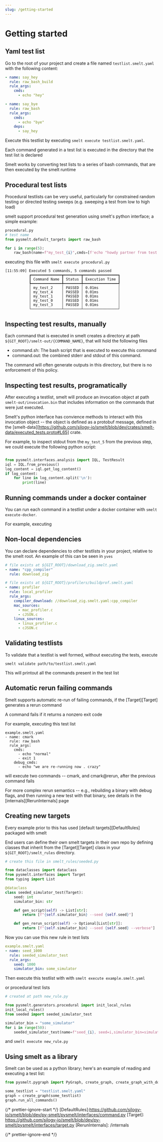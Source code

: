 ```yaml
---
slug: /getting-started
---
```


# Getting started

## Yaml test list

Go to the root of your project and create a file named `testlist.smelt.yaml` with the following content:

```yaml
- name: say_hey
  rule: raw_bash_build
  rule_args:
    cmds:
      - echo "hey"

- name: say_bye
  rule: raw_bash
  rule_args:
    cmds:
      - echo "bye"
    deps:
      - say_hey
```

Execute this testlist by executing `smelt execute testlist.smelt.yaml`.

Each command generated in a test list is executed in the directory that the test list is declared

Smelt works by converting test lists to a series of bash commands, that are then executed by the smelt runtime

## Procedural test lists

Procedural testlists can be very useful, particularly for constrained random testing or directed testing sweeps (e.g. sweeping a test from low to high load)

smelt support procedural test generation using smelt's python interface; a simple example:

```python
procedural.py
# test name
from pysmelt.default_targets import raw_bash

for i in range(5):
    raw_bash(name=f"my_test_{i}",cmds=[f'echo "howdy partner from test {i}"']
```

executing this file with `smelt execute procedural.py`

```
[11:55:09] Executed 5 commands, 5 commands passed
           ┏━━━━━━━━━━━━━━┳━━━━━━━━┳━━━━━━━━━━━━━━━━┓
           ┃ Command Name ┃ Status ┃ Execution Time ┃
           ┡━━━━━━━━━━━━━━╇━━━━━━━━╇━━━━━━━━━━━━━━━━┩
           │ my_test_2    │ PASSED │ 0.01ms         │
           │ my_test_4    │ PASSED │ 0.01ms         │
           │ my_test_1    │ PASSED │ 0.01ms         │
           │ my_test_0    │ PASSED │ 0.01ms         │
           │ my_test_3    │ PASSED │ 0.01ms         │
           └──────────────┴────────┴────────────────┘
```

## Inspecting test results, manually

Each command that is executed in smelt creates a directory at path `${GIT_ROOT}/smelt-out/{COMMAND_NAME}`, that will hold the following files

- command.sh: The bash script that is executed to execute this command
- command.out: the combined stderr and stdout of this command.

The command will often generate outputs in this directory, but there is no enforcement of this policy.

## Inspecting test results, programatically

After executing a testlist, smelt will produce an invocation object at path `smelt-out/invocation.bin` that includes information on the commands that were just executed.

Smelt's python interface has convience methods to interact with this invocation object -- the object is defined as a protobuf message, defined in the [smelt-data][https://github.com/silogy-io/smelt/blob/dev/crates/smelt-data/executed_tests.proto#L65] crate.

For example, to inspect stdout from the `my_test_5` from the previous step, we could execute the following python script:

```python

from pysmelt.interfaces.analysis import IQL, TestResult
iql = IQL.from_previous()
log_content = iql.get_log_content()
if log_content:
    for line in log_content.split('\n'):
        print(line)

```

## Running commands under a docker container

You can run each command in a testlist under a docker container with `smelt execute-docker`.

For example, executing

## Non-local dependencies

You can declare dependencies to other testlists in your project, relative to the smelt root. An example of this can be seen in `yves`

```yaml
# file exists at ${GIT_ROOT}/download_zig.smelt.yaml
- name: "cpp_compiler"
  rule: download_zig
```

```yaml
# file exists at ${GIT_ROOT}/profilers/buildprof.smelt.yaml
- name: profiler
  rule: local_profiler
  rule_args:
    compiler_download: //download_zig.smelt.yaml:cpp_compiler
    mac_sources:
      - mac_profiler.c
      - cJSON.c
    linux_sources:
      - linux_profiler.c
      - cJSON.c
```

## Validating testlists

To validate that a testlist is well formed, without executing the tests, execute

```
smelt validate path/to/testlist.smelt.yaml
```

This will printout all the commands present in the test list

## Automatic rerun failing commands

Smelt supports automatic re-run of failing commands, if the [Target][Target] generates a rerun command

A command fails if it returns a nonzero exit code

For example, executing this test list

```
example.smelt.yaml
- name: cmark
  rule: raw_bash
  rule_args:
    cmds:
      - echo "normal"
      - exit 1
    debug_cmds:
      - echo "we are re-running now . crazy"

```

will execute two commands -- cmark, and cmark@rerun, after the previous command fails

For more complex rerun semantics -- e.g., rebuilding a binary with debug flags, and then running a new test with that binary, see details in the [internals][RerunInternals] page

## Creating new targets

Every example prior to this has used [default targets][DefaultRules] packaged with smelt

End users can define their own smelt targets in their own repo by defining classes that inherit from the [Target][Target] class in your `${GIT_ROOT}/smelt_rules` directory.

```python
# create this file in smelt_rules/seeded.py

from dataclasses import dataclass
from pysmelt.interfaces import Target
from typing import List

@dataclass
class seeded_simulator_test(Target):
    seed: int
    simulator_bin: str

    def gen_script(self) -> List[str]:
        return [f"{self.simulator_bin} --seed {self.seed}"]

    def gen_rerun_script(self) -> Optional[List[str]]:
        return [f"{self.simulator_bin} --seed {self.seed} --verbose"]

```

Now you can use this new rule in test lists

```yaml
example.smelt.yaml
- name: seed_1000
  rule: seeded_simulator_test
  rule_args:
    seed: 1000
    simulator_bin: some_simulator


```

Then execute this testlist with with `smelt execute example.smelt.yaml`

or procedural test lists

```python
# created at path new_rule.py

from pysmelt.generators.procedural import init_local_rules
init_local_rules()
from seeded import seeded_simulator_test

simulator_bin = "some_simulator"
for i in range(50):
    seeded_simulator_test(name=f"seed_{i}, seed=i,simulator_bin=simulator_bin)
```

and `smelt execute new_rule.py`

## Using smelt as a library

Smelt can be used as a python library; here's an example of reading and executing a test list:

```python
from pysmelt.pygraph import PyGraph, create_graph, create_graph_with_docker

some_testlist = "testlist.smelt.yaml"
graph = create_graph(some_testlist)
graph.run_all_commands()

```

{/* prettier-ignore-start */}
[DefaultRules]:https://github.com/silogy-io/smelt/blob/dev/py-smelt/pysmelt/interfaces/command.py
[Target]: https://github.com/silogy-io/smelt/blob/dev/py-smelt/pysmelt/interfaces/target.py
[RerunInternals]: /internals

{/* prettier-ignore-end */}

```

```
